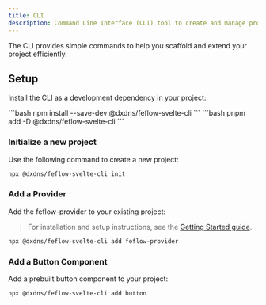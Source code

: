 ```yaml
---
title: CLI
description: Command Line Interface (CLI) tool to create and manage projects with ease.
---
```



The CLI provides simple commands to help you scaffold and extend your project efficiently.

## Setup

Install the CLI as a development dependency in your project:

<Tabs>
  <TabItem label="npm" icon="npm">
    ```bash
    npm install --save-dev @dxdns/feflow-svelte-cli
    ```
  </TabItem>

  <TabItem label="pnpm" icon="pnpm">
    ```bash
    pnpm add -D @dxdns/feflow-svelte-cli
    ```
  </TabItem>
</Tabs>

### Initialize a new project

Use the following command to create a new project:

```bash
npx @dxdns/feflow-svelte-cli init
```

### Add a Provider

Add the feflow-provider to your existing project:

> For installation and setup instructions, see the [Getting Started guide](/docs/getting-started).

```bash
npx @dxdns/feflow-svelte-cli add feflow-provider
```

### Add a Button Component

Add a prebuilt button component to your project:

```bash
npx @dxdns/feflow-svelte-cli add button
```
